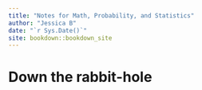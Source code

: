 ```yaml
--- 
title: "Notes for Math, Probability, and Statistics"
author: "Jessica B"
date: "`r Sys.Date()`"
site: bookdown::bookdown_site
---
```


# Down the rabbit-hole

